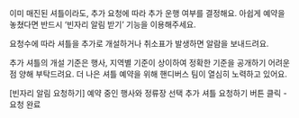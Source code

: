 이미 매진된 셔틀이라도, 추가 요청에 따라 추가 운행 여부를 결정해요. 아쉽게 예약을 놓쳤다면 반드시 ‘빈자리 알림 받기’ 기능을 이용해주세요.

요청수에 따라 셔틀을 추가로 개설하거나 취소표가 발생하면 알람을 보내드려요.

추가 셔틀의 개설 기준은 행사, 지역별 기준이 상이하여 정확한 기준을 공개하기 어려운 점 양해 부탁드려요. 더 나은 셔틀 예약을 위해 핸디버스 팀이 열심히 노력하고 있어요.

[빈자리 알림 요청하기]
예약 중인 행사와 정류장 선택
추가 셔틀 요청하기 버튼 클릭 - 요청 완료
